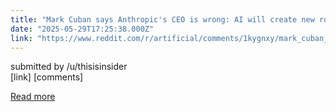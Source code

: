 ```yaml
---
title: "Mark Cuban says Anthropic's CEO is wrong: AI will create new roles, not kill jobs"
date: "2025-05-29T17:25:38.000Z"
link: "https://www.reddit.com/r/artificial/comments/1kygnxy/mark_cuban_says_anthropics_ceo_is_wrong_ai_will/"
---
```


submitted by    /u/thisisinsider  
 [link]   [comments]

[Read more](https://www.reddit.com/r/artificial/comments/1kygnxy/mark_cuban_says_anthropics_ceo_is_wrong_ai_will/)

